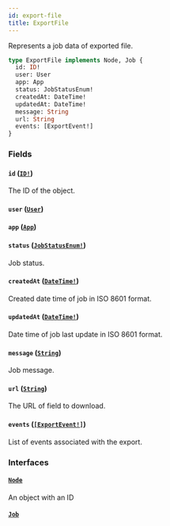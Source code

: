```yaml
---
id: export-file
title: ExportFile
---
```


Represents a job data of exported file.

```graphql
type ExportFile implements Node, Job {
  id: ID!
  user: User
  app: App
  status: JobStatusEnum!
  createdAt: DateTime!
  updatedAt: DateTime!
  message: String
  url: String
  events: [ExportEvent!]
}
```

### Fields

#### `id` ([`ID!`](../../../developer/api-reference/scalars/id))

The ID of the object.

#### `user` ([`User`](../../../developer/api-reference/objects/user))

#### `app` ([`App`](../../../developer/api-reference/objects/app))

#### `status` ([`JobStatusEnum!`](../../../developer/api-reference/enums/job-status-enum))

Job status.

#### `createdAt` ([`DateTime!`](../../../developer/api-reference/scalars/date-time))

Created date time of job in ISO 8601 format.

#### `updatedAt` ([`DateTime!`](../../../developer/api-reference/scalars/date-time))

Date time of job last update in ISO 8601 format.

#### `message` ([`String`](../../../developer/api-reference/scalars/string))

Job message.

#### `url` ([`String`](../../../developer/api-reference/scalars/string))

The URL of field to download.

#### `events` ([`[ExportEvent!]`](../../../developer/api-reference/objects/export-event))

List of events associated with the export.

### Interfaces

#### [`Node`](../../../developer/api-reference/interfaces/node)

An object with an ID

#### [`Job`](../../../developer/api-reference/interfaces/job)
